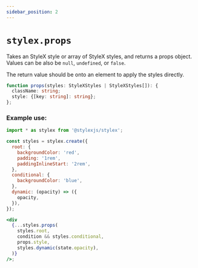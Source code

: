 ```yaml
---
sidebar_position: 2
---
```


# `stylex.props`

Takes an StyleX style or array of StyleX styles, and returns a props object.
Values can be also be `null`, `undefined`, or `false`.

The return value should be onto an element to apply the styles directly.

```ts
function props(styles: StyleXStyles | StyleXStyles[]): {
  className: string;
  style: {[key: string]: string};
};
```

### Example use:

```jsx
import * as stylex from '@stylexjs/stylex';

const styles = stylex.create({
  root: {
    backgroundColor: 'red',
    padding: '1rem',
    paddingInlineStart: '2rem',
  },
  conditional: {
    backgroundColor: 'blue',
  },
  dynamic: (opacity) => ({
    opacity,
  }),
});

<div
  {...styles.props(
    styles.root,
    condition && styles.conditional,
    props.style,
    styles.dynamic(state.opacity),
  )}
/>;
```
